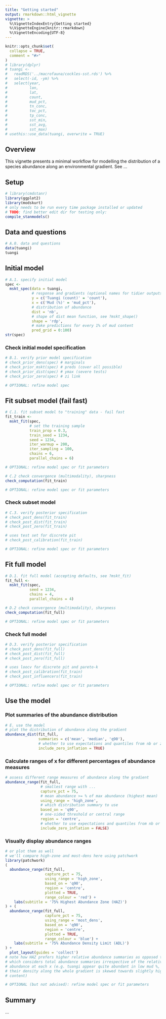 ```yaml
---
title: "Getting started"
output: rmarkdown::html_vignette
vignette: >
  %\VignetteIndexEntry{Getting started}
  %\VignetteEngine{knitr::rmarkdown}
  %\VignetteEncoding{UTF-8}
---
```


```r
knitr::opts_chunk$set(
  collapse = TRUE,
  comment = "#>"
)
# library(dplyr)
# tuangi <-
#   readRDS('../macrofauna/cockles-sst.rds') %>%
#   select(-id, -ym) %>%
#   select(year,
#          lon,
#          lat,
#          count,
#          mud_pct,
#          tn_conc,
#          toc_pct,
#          tp_conc,
#          sst_min,
#          sst_avg,
#          sst_max)
# usethis::use_data(tuangi, overwrite = TRUE)
```

## Overview

This vignette presents a minimal workflow for modelling the distribution of a species abundance along an environmental gradient. See ...

## Setup

```r
# library(cmdstanr)
library(ggplot2)
library(modskurt)
# only needs to be run every time package installed or updated
# TODO: find better edit dir for testing only:
compile_stanmodels()
```

## Data and questions

```r
# A.0. data and questions
data(tuangi)
tuangi
```

## Initial model

```r
# A.1. specify initial model
spec <-
  mskt_spec(data = tuangi,
            # response and gradients (optional names for tidier outputs)
            y = c('Tuangi (count)' = 'count'),
            x = c('Mud (%)' = 'mud_pct'),
            # distribution of abundance
            dist = 'nb',
            # shape of dist mean function, see ?mskt_shape()
            shape = 'rdp',
            # make predictions for every 1% of mud content
            pred_grid = 0:100)
str(spec)
```

### Check initial model specification

```r
# B.1. verify prior model specification
# check_prior_dens(spec) # marginals
# check_prior_mskt(spec) # preds (cover all possible)
# check_prior_dist(spec) # ymax (severe tests)
# check_prior_zero(spec) # zi link
```

```r
# OPTIONAL: refine model spec
```

## Fit subset model (fail fast)

```r
# C.1. fit subset model to "training" data - fail fast
fit_train <-
  mskt_fit(spec,
           # set the training sample
           train_prop = 0.3,
           train_seed = 1234, 
           seed = 1234,
           iter_warmup = 200,
           iter_sampling = 100,
           chains = 6,
           parallel_chains = 6)

# OPTIONAL: refine model spec or fit parameters

# C.2 check convergence (multimodality), sharpness
check_computation(fit_train)
```

```r
# OPTIONAL: refine model spec or fit parameters
```

### Check subset model

```r
# C.3. verify posterior specification
# check_post_dens(fit_train)
# check_post_dist(fit_train)
# check_post_zero(fit_train)
```

```r
# uses test set for discrete pit
# check_post_calibration(fit_train)
```

```r
# OPTIONAL: refine model spec or fit parameters
```

## Fit full model

```r
# D.1. fit full model (accepting defaults, see ?mskt_fit)
fit_full <-
  mskt_fit(spec,
           seed = 1234,
           chains = 4,
           parallel_chains = 4)

# D.2 check convergence (multimodality), sharpness
check_computation(fit_full)
```

```r
# OPTIONAL: refine model spec or fit parameters
```

### Check full model

```r
# D.3. verify posterior specification
# check_post_dens(fit_full)
# check_post_dist(fit_full)
# check_post_zero(fit_full)
```

```r
# uses loocv for discrete pit and pareto-k
# check_post_calibration(fit_train)
# check_post_influencers(fit_train)
```

```r
# OPTIONAL: refine model spec or fit parameters
```

## Use the model

### Plot summaries of the abundance distribution

```r
# E. use the model
# plot the distribution of abundance along the gradient
abundance_dist(fit_full,
               summaries = c('mean', 'median', 'q90'),
               # whether to use expectations and quantiles from nb or zinbl
               include_zero_inflation = TRUE)
```

### Calculate ranges of x for different percentages of abundance measures

```r
# assess different range measures of abundance along the gradient
abundance_range(fit_full,
                # smallest range with ...
                capture_pct = 75,
                # mean abundance >= % of max abundance (highest mean)
                using_range = 'high_zone',
                # which distribution summary to use
                based_on = 'q90',
                # one-sided threshold or central range
                region = 'centre',
                # whether to use expectations and quantiles from nb or zinbl
                include_zero_inflation = FALSE)
```

### Visually display abundance ranges

```r
# or plot them as well
# we'll compare high-zone and most-dens here using patchwork
library(patchwork)
(
  abundance_range(fit_full,
                  capture_pct = 75,
                  using_range = 'high_zone',
                  based_on = 'q90',
                  region = 'centre',
                  plotted = TRUE,
                  range_colour = 'red') +
    labs(subtitle = '75% Highest Abundance Zone (HAZ)')
) + (
  abundance_range(fit_full,
                  capture_pct = 75,
                  using_range = 'most_dens',
                  based_on = 'q90',
                  region = 'centre',
                  plotted = TRUE,
                  range_colour = 'blue') +
    labs(subtitle = '75% Abundance Density Limit (ADL)')
) +
  plot_layout(guides = 'collect')
# note how HAZ prefers higher relative abundance summaries as opposed to ADL
# which considers total abundance summaries irrespective of the relative
# abundance at each x (e.g. tuangi appear quite abundant in low mud %, but
# their density along the whole gradient is skewed towards slightly higher mud
# content)
```

```r
# OPTIONAL (but not advised): refine model spec or fit parameters
```

## Summary

...
